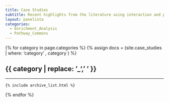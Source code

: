 ```yaml
---
title: Case Studies
subtitle: Recent highlights from the literature using interaction and pathway analyses
layout: panelista
categories:
  - Enrichment_Analysis
  - Pathway_Commons
---
```


{% for category in page.categories %}
  {% assign docs = (site.case_studies | where: 'category' , category ) %}
  <h2 class="page-category">{{ category | replace: '_', ' ' }}</h2>
  <hr/>
  <div class="dataset">
    {% include archive_list.html %}
  </div>
{% endfor %}

